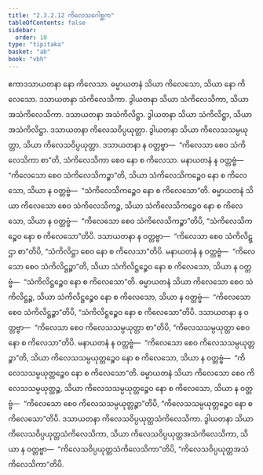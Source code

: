 ```yaml
---
title: "2.3.2.12 ကိလေသဂေါစ္ဆက"
tableOfContents: false
sidebar:
  order: 10
type: "tipitaka"
basket: "ab"
book: "vbh"
---
```



<DynamicBreadcrumb />

<Paragraph number="607" book="vbh">
ဧကာဒသာယတနာ နော ကိလေသာ. ဓမ္မာယတနံ သိယာ ကိလေသော, သိယာ နော ကိလေသော. ဒသာယတနာ သံကိလေသိကာ. ဒွါယတနာ သိယာ သံကိလေသိကာ, သိယာ အသံကိလေသိကာ. ဒသာယတနာ အသံကိလိဋ္ဌာ. ဒွါယတနာ သိယာ သံကိလိဋ္ဌာ, သိယာ အသံကိလိဋ္ဌာ. ဒသာယတနာ ကိလေသဝိပ္ပယုတ္တာ. ဒွါယတနာ သိယာ ကိလေသသမ္ပယုတ္တာ, သိယာ ကိလေသဝိပ္ပယုတ္တာ. ဒသာယတနာ န ဝတ္တဗ္ဗာ—  “ကိလေသာ စေဝ သံကိလေသိကာ စာ”တိ, သံကိလေသိကာ စေဝ နော စ ကိလေသာ. မနာယတနံ န ဝတ္တဗ္ဗံ—  “ကိလေသော စေဝ သံကိလေသိကဉ္စာ”တိ, သိယာ သံကိလေသိကဉ္စေဝ နော စ ကိလေသော, သိယာ န ဝတ္တဗ္ဗံ—  “သံကိလေသိကဉ္စေဝ နော စ ကိလေသော”တိ. ဓမ္မာယတနံ သိယာ ကိလေသော စေဝ သံကိလေသိကဉ္စ, သိယာ သံကိလေသိကဉ္စေဝ နော စ ကိလေသော, သိယာ န ဝတ္တဗ္ဗံ—  “ကိလေသော စေဝ သံကိလေသိကဉ္စာ”တိပိ, “သံကိလေသိကဉ္စေဝ နော စ ကိလေသော”တိပိ. ဒသာယတနာ န ဝတ္တဗ္ဗာ—  “ကိလေသာ စေဝ သံကိလိဋ္ဌာ စာ”တိပိ, “သံကိလိဋ္ဌာ စေဝ နော စ ကိလေသာ”တိပိ. မနာယတနံ န ဝတ္တဗ္ဗံ—  “ကိလေသော စေဝ သံကိလိဋ္ဌဉ္စာ”တိ, သိယာ သံကိလိဋ္ဌဉ္စေဝ နော စ ကိလေသော, သိယာ န ဝတ္တဗ္ဗံ—  “သံကိလိဋ္ဌဉ္စေဝ နော စ ကိလေသော”တိ. ဓမ္မာယတနံ သိယာ ကိလေသော စေဝ သံကိလိဋ္ဌဉ္စ, သိယာ သံကိလိဋ္ဌဉ္စေဝ နော စ ကိလေသော, သိယာ န ဝတ္တဗ္ဗံ—  “ကိလေသော စေဝ သံကိလိဋ္ဌဉ္စာ”တိပိ, “သံကိလိဋ္ဌဉ္စေဝ နော စ ကိလေသော”တိပိ.
</Paragraph>

<Paragraph number="608" book="vbh">
ဒသာယတနာ န ဝတ္တဗ္ဗာ—  “ကိလေသာ စေဝ ကိလေသသမ္ပယုတ္တာ စာ”တိပိ, “ကိလေသသမ္ပယုတ္တာ စေဝ နော စ ကိလေသာ”တိပိ. မနာယတနံ န ဝတ္တဗ္ဗံ—  “ကိလေသော စေဝ ကိလေသသမ္ပယုတ္တဉ္စာ”တိ, သိယာ ကိလေသသမ္ပယုတ္တဉ္စေဝ နော စ ကိလေသော, သိယာ န ဝတ္တဗ္ဗံ—  “ကိလေသသမ္ပယုတ္တဉ္စေဝ နော စ ကိလေသော”တိ. ဓမ္မာယတနံ သိယာ ကိလေသော စေဝ ကိလေသသမ္ပယုတ္တဉ္စ, သိယာ ကိလေသသမ္ပယုတ္တဉ္စေဝ နော စ ကိလေသော, သိယာ န ဝတ္တဗ္ဗံ—  “ကိလေသော စေဝ ကိလေသသမ္ပယုတ္တဉ္စာ”တိပိ, “ကိလေသသမ္ပယုတ္တဉ္စေဝ နော စ ကိလေသော”တိပိ. ဒသာယတနာ ကိလေသဝိပ္ပယုတ္တသံကိလေသိကာ. ဒွါယတနာ သိယာ ကိလေသဝိပ္ပယုတ္တသံကိလေသိကာ, သိယာ ကိလေသဝိပ္ပယုတ္တအသံကိလေသိကာ, သိယာ န ဝတ္တဗ္ဗာ—  “ကိလေသဝိပ္ပယုတ္တသံကိလေသိကာ”တိပိ, “ကိလေသဝိပ္ပယုတ္တအသံကိလေသိကာ”တိပိ.
</Paragraph>